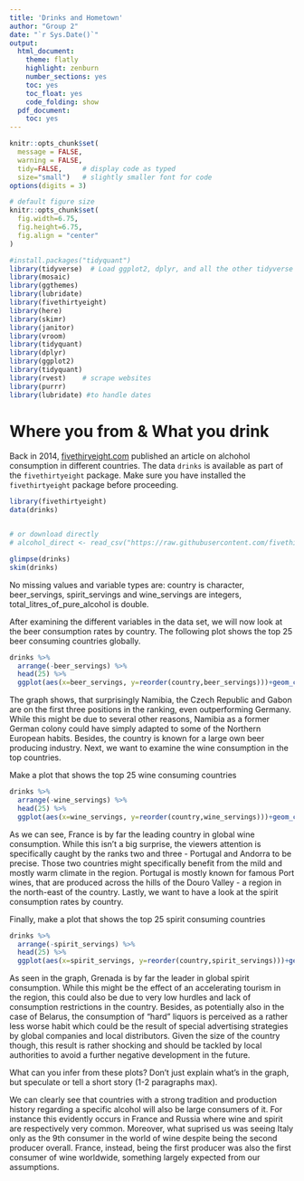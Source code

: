```yaml
---
title: 'Drinks and Hometown'
author: "Group 2"
date: "`r Sys.Date()`"
output:
  html_document:
    theme: flatly
    highlight: zenburn
    number_sections: yes
    toc: yes
    toc_float: yes
    code_folding: show
  pdf_document:
    toc: yes
---
```



```r
knitr::opts_chunk$set(
  message = FALSE, 
  warning = FALSE, 
  tidy=FALSE,     # display code as typed
  size="small")   # slightly smaller font for code
options(digits = 3)

# default figure size
knitr::opts_chunk$set(
  fig.width=6.75, 
  fig.height=6.75,
  fig.align = "center"
)
```


```r
#install.packages("tidyquant")
library(tidyverse)  # Load ggplot2, dplyr, and all the other tidyverse packages
library(mosaic)
library(ggthemes)
library(lubridate)
library(fivethirtyeight)
library(here)
library(skimr)
library(janitor)
library(vroom)
library(tidyquant)
library(dplyr)
library(ggplot2)
library(tidyquant)
library(rvest)    # scrape websites
library(purrr)  
library(lubridate) #to handle dates
```



# Where you from & What you drink

Back in 2014, [fivethiryeight.com](https://fivethirtyeight.com/features/dear-mona-followup-where-do-people-drink-the-most-beer-wine-and-spirits/) published an article on alchohol consumption in different countries. The data `drinks` is available as part of the `fivethirtyeight` package. Make sure you have installed the `fivethirtyeight` package before proceeding.


```r
library(fivethirtyeight)
data(drinks)


# or download directly
# alcohol_direct <- read_csv("https://raw.githubusercontent.com/fivethirtyeight/data/master/alcohol-consumption/drinks.csv")

```




```r
glimpse(drinks)
skim(drinks)
```
No missing values and variable types are: country is character, beer_servings, spirit_servings and wine_servings are integers, total_litres_of_pure_alcohol is double. 


After examining the different variables in the data set, we will now look at the beer consumption rates by country. The following plot shows the top 25 beer consuming countries globally.

```r
drinks %>% 
  arrange(-beer_servings) %>% 
  head(25) %>% 
  ggplot(aes(x=beer_servings, y=reorder(country,beer_servings)))+geom_col()+geom_text(aes(label = beer_servings),vjust=0.1, hjust=-0.1, color="Black")+labs(title="Top 25 Beer Consuming Countries", subtitle = "Data Since 2010", x="Number Of Servings", y="")+theme_bw()
```
The graph shows, that surprisingly Namibia, the Czech Republic and Gabon are on the first three positions in the ranking, even outperforming Germany. While this might be due to several other reasons, Namibia as a former German colony could have simply adapted to some of the Northern European habits. Besides, the country is known for a large own beer producing industry. Next, we want to examine the wine consumption in the top countries.

Make a plot that shows the top 25 wine consuming countries

```r
drinks %>% 
  arrange(-wine_servings) %>% 
  head(25) %>% 
  ggplot(aes(x=wine_servings, y=reorder(country,wine_servings)))+geom_col()+geom_text(aes(label = wine_servings),vjust=0.1, hjust=-0.1, color="Black")+labs(title="Top 25 Wine Consuming Countries", subtitle = "Data Since 2010", x="Number Of Servings", y="")+theme_bw()
```
As we can see, France is by far the leading country in global wine consumption. While this isn’t a big surprise, the viewers attention is specifically caught by the ranks two and three - Portugal and Andorra to be precise. Those two countries might specifically benefit from the mild and mostly warm climate in the region. Portugal is mostly known for famous Port wines, that are produced across the hills of the Douro Valley - a region in the north-east of the country. Lastly, we want to have a look at the spirit consumption rates by country.

Finally, make a plot that shows the top 25 spirit consuming countries
```r
drinks %>% 
  arrange(-spirit_servings) %>% 
  head(25) %>% 
  ggplot(aes(x=spirit_servings, y=reorder(country,spirit_servings)))+geom_col()+geom_text(aes(label = spirit_servings),vjust=0.1, hjust=-0.1, color="Black")+labs(title="Top 25 Spirit Consuming Countries", subtitle = "Data Since 2010", x="Number Of Servings", y="")+theme_bw()
```

As seen in the graph, Grenada is by far the leader in global spirit consumption. While this might be the effect of an accelerating tourism in the region, this could also be due to very low hurdles and lack of consumption restrictions in the country. Besides, as potentially also in the case of Belarus, the consumption of “hard” liquors is perceived as a rather less worse habit which could be the result of special advertising strategies by global companies and local distributors. Given the size of the country though, this result is rather shocking and should be tackled by local authorities to avoid a further negative development in the future.

What can you infer from these plots? Don't just explain what's in the graph, but speculate or tell a short story (1-2 paragraphs max).

We can clearly see that countries with a strong tradition and production history regarding a specific alcohol will also be large consumers of it. For instance this evidently occurs in France and Russia where wine and spirit are respectively very common. Moreover, what suprised us was seeing Italy only as the 9th consumer in the world of wine despite being the second producer overall. France, instead, being the first producer was also the first consumer of wine worldwide, something largely expected from our assumptions. 

